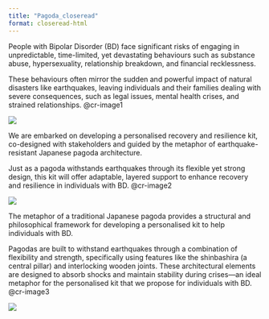 ```yaml
---
title: "Pagoda_closeread"
format: closeread-html
---
```


::: cr-section

People with Bipolar Disorder (BD) face significant risks of engaging in unpredictable, time-limited, yet devastating behaviours such as substance abuse, hypersexuality, relationship breakdown, and financial recklessness.

These behaviours often mirror the sudden and powerful impact of natural disasters like earthquakes, leaving individuals and their families dealing with severe consequences, such as legal issues, mental health crises, and strained relationships. @cr-image1

::: {#cr-image1}
![](Japanese-style_painting.png)
:::
:::

::: cr-section

We are embarked on developing a personalised recovery and resilience kit, co-designed with stakeholders and guided by the metaphor of earthquake-resistant Japanese pagoda architecture.

Just as a pagoda withstands earthquakes through its flexible yet strong design, this kit will offer adaptable, layered support to enhance recovery and resilience in individuals with BD. @cr-image2

::: {#cr-image2}
![](x-ray_pagoda.png)
:::
:::

::: cr-section

The metaphor of a traditional Japanese pagoda provides a structural and philosophical framework for developing a personalised kit to help individuals with BD.

Pagodas are built to withstand earthquakes through a combination of flexibility and strength, specifically using features like the shinbashira (a central pillar) and interlocking wooden joints. These architectural elements are designed to absorb shocks and maintain stability during crises—an ideal metaphor for the personalised kit that we propose for individuals with BD. @cr-image3

::: {#cr-image3}
![](x-ray_joints.png)
:::
:::







